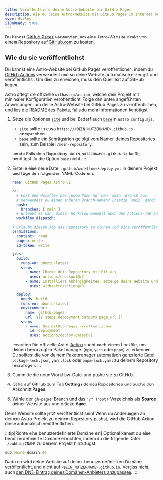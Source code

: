 ```yaml
---
title: Veröffentliche deine Astro-Website bei GitHub Pages
description: Wie du deine Astro-Website mit GitHub Pages im Internet veröffentlichst.
type: deploy
i18nReady: true
---
```


Du kannst [GitHub Pages](https://pages.github.com/) verwenden, um eine Astro-Website direkt von einem Repository auf [GitHub.com](https://github.com/) zu hosten.

## Wie du sie veröffentlichst

Du kannst eine Astro-Website bei GitHub Pages veröffentlichen, indem du [GitHub Actions](https://github.com/features/actions) verwendest und so deine Website automatisch erzeugst und veröffentlichst. Um dies zu erreichen, muss dein Quelltext auf GitHub liegen.

Astro pflegt die offizielle `withastro/action`, welche dein Projekt mit minimaler Konfiguration veröffentlicht. Folge den unten angeführten Anweisungen, um deine Astro-Website bei GitHub Pages zu veröffentlichen, und lies [die README des Pakets](https://github.com/withastro/action), falls du mehr Informationen benötigst.

1. Setze die Optionen [`site`](/de/reference/configuration-reference/#site) und bei Bedarf auch [`base`](/de/reference/configuration-reference/#base) in `astro.config.mjs`.
    - `site` sollte in etwa `https://<DEIN_NUTZERNAME>.github.io` entsprechen
    - `base` sollte ein Schrägstrich gefolgt vom Namen deines Repositories sein, zum Beispiel `/mein-repository`.

    :::note
    Falls dein Repository `<DEIN_NUTZERNAME>.github.io` heißt, benötigst du die Option `base` nicht.
    :::

2. Erstelle eine neue Datei `.github/workflows/deploy.yml` in deinem Projekt und füge den folgenden YAML-Code ein:

    ```yaml
    name: GitHub Pages Astro CI

    on:
      # Löst den Workflow bei jedem Push auf den `main`-Branch aus
      # Verwendest du einen anderen Branch-Namen? Ersetze `main` durch den Namen deines Branches
      push:
        branches: [ main ]
      # Erlaubt es dir, diesen Workflow manuell über den Actions-Tab auf GitHub zu starten
      workflow_dispatch:

    # Erlaubt diesem Job das Repository zu klonen und eine Veröffentlichung bei GitHub Pages zu erstellen
    permissions:
      contents: read
      pages: write
      id-token: write

    jobs:
      build:
        runs-on: ubuntu-latest
        steps:
          - name: Checke dein Repository mit Git aus
            uses: actions/checkout@v2
          - name: Installiere Abhängigkeiten, erzeuge deine Website und lade sie hoch
            uses: withastro/action@v0

      deploy:
        needs: build
        runs-on: ubuntu-latest
        environment:
          name: github-pages
          url: ${{ steps.deployment.outputs.page_url }}
        steps:
          - name: Bei GitHub Pages veröffentlichen
            id: deployment
            uses: actions/deploy-pages@v1
    ```

    :::caution
    Die offizielle Astro-[Action](https://github.com/withastro/action) sucht nach einem Lockfile, um deinen bevorzugten Paketmanager (`npm`, `yarn` oder `pnpm`) zu erkennen. Du solltest die von deinem Paketmanager automatisch generierte Datei `package-lock.json`, `yarn.lock` oder `pnpm-lock.yaml` zu deinem Repository hinzufügen.
    :::

3. Committe die neue Workflow-Datei und pushe sie zu GitHub.

4. Gehe auf GitHub zum Tab **Settings** deines Repositories und suche den Abschnitt **Pages**.

5. Wähle den `gh-pages`-Branch und das `"/" (root)`-Verzeichnis als **Source** deiner Website aus und drücke **Save**.

Deine Website sollte jetzt veröffentlicht sein! Wenn du Änderungen an deinem Astro-Projekt zu deinem Repository pushst, wird die GitHub Action diese automatisch veröffentlichen.

:::tip[Richte eine benutzerdefinierte Domäne ein]
Optional kannst du eine benutzerdefinierte Domäne einrichten, indem du die folgende Datei `./public/CNAME` zu deinem Projekt hinzufügst:

```js title="public/CNAME"
sub.meine-domain.de
```

Dadurch wird deine Website auf deiner benutzerdefinierten Domäne veröffentlicht, und nicht auf `<DEIN_NUTZERNAME>.github.io`. Vergiss nicht, auch [den DNS-Eintrag deines Domänen-Anbieters anzupassen](https://docs.github.com/en/pages/configuring-a-custom-domain-for-your-github-pages-site/managing-a-custom-domain-for-your-github-pages-site#configuring-a-subdomain).
:::
